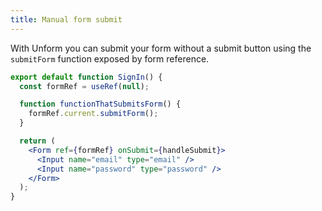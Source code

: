 ```yaml
---
title: Manual form submit
---
```


With Unform you can submit your form without a submit button using the `submitForm` function exposed by form reference.

```jsx lineNumbers=true
export default function SignIn() {
  const formRef = useRef(null);

  function functionThatSubmitsForm() {
    formRef.current.submitForm();
  }

  return (
    <Form ref={formRef} onSubmit={handleSubmit}>
      <Input name="email" type="email" />
      <Input name="password" type="password" />
    </Form>
  );
}
```
